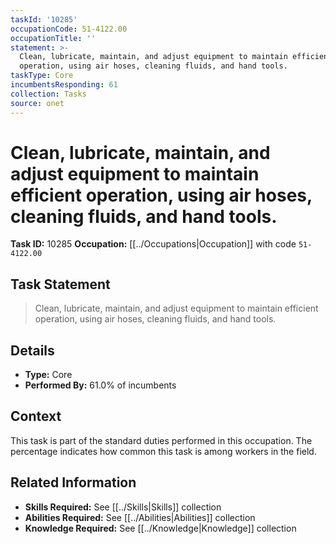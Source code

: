 ```yaml
---
taskId: '10285'
occupationCode: 51-4122.00
occupationTitle: ''
statement: >-
  Clean, lubricate, maintain, and adjust equipment to maintain efficient
  operation, using air hoses, cleaning fluids, and hand tools.
taskType: Core
incumbentsResponding: 61
collection: Tasks
source: onet
---
```

# Clean, lubricate, maintain, and adjust equipment to maintain efficient operation, using air hoses, cleaning fluids, and hand tools.

**Task ID:** 10285
**Occupation:** [[../Occupations|Occupation]] with code `51-4122.00`

## Task Statement

> Clean, lubricate, maintain, and adjust equipment to maintain efficient operation, using air hoses, cleaning fluids, and hand tools.

## Details

- **Type:** Core
- **Performed By:** 61.0% of incumbents

## Context

This task is part of the standard duties performed in this occupation. The percentage indicates how common this task is among workers in the field.

## Related Information

- **Skills Required:** See [[../Skills|Skills]] collection
- **Abilities Required:** See [[../Abilities|Abilities]] collection
- **Knowledge Required:** See [[../Knowledge|Knowledge]] collection
